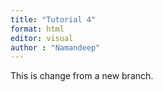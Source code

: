 ```yaml
---
title: "Tutorial 4"
format: html
editor: visual
author : "Namandeep"
---
```



This is change from a new branch.